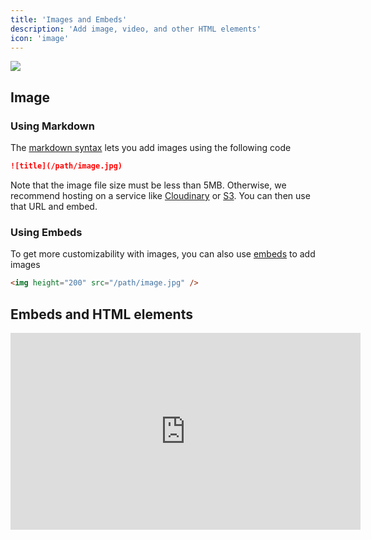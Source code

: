 ```yaml
---
title: 'Images and Embeds'
description: 'Add image, video, and other HTML elements'
icon: 'image'
---
```


<img src="https://mintlify-assets.b-cdn.net/bigbend.jpg" />

## Image

### Using Markdown

The [markdown syntax](https://www.markdownguide.org/basic-syntax/#images) lets you add images using the following code

```md
![title](/path/image.jpg)
```

Note that the image file size must be less than 5MB. Otherwise, we recommend hosting on a service like [Cloudinary](https://cloudinary.com/) or [S3](https://aws.amazon.com/s3/). You can then use that URL and embed.

### Using Embeds

To get more customizability with images, you can also use [embeds](/writing-content/embed) to add images

```html
<img height="200" src="/path/image.jpg" />
```

## Embeds and HTML elements

<iframe width="560" height="315" src="https://www.youtube.com/embed/4KzFe50RQkQ" title="YouTube video player" frameBorder="0" allow="accelerometer; autoplay; clipboard-write; encrypted-media; gyroscope; picture-in-picture" allowFullScreen style={{ width: '100%', borderRadius: '0.5rem' }} />

<br />

<Tip>
  Mintlify supports [HTML tags in Markdown](https://www.markdownguide.org/basic-syntax/#html). This is helpful if you prefer HTML tags to Markdown syntax, and lets you create documentation with infinite flexibility.
</Tip>

### iFrames

Loads another HTML page within the document. Most commonly used for embedding videos.

```html
<iframe src="https://www.youtube.com/embed/4KzFe50RQkQ"> </iframe>
```